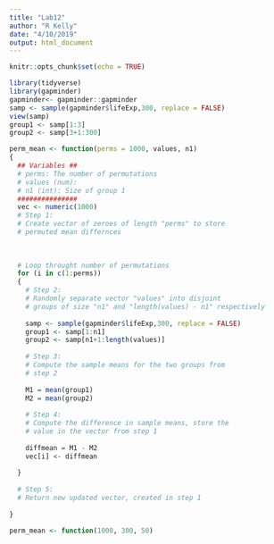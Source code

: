 ```yaml
---
title: "Lab12"
author: "R Kelly"
date: "4/10/2019"
output: html_document
---
```


```r
knitr::opts_chunk$set(echo = TRUE)
```

```r
library(tidyverse)
library(gapminder)
gapminder<- gapminder::gapminder
samp <- sample(gapminder$lifeExp,300, replace = FALSE)
view(samp)
group1 <- samp[1:3]
group2 <- samp[3+1:300]
```


```r
perm_mean <- function(perms = 1000, values, n1)
{
  ## Variables ##
  # perms: The number of permutations 
  # values (num): 
  # n1 (int): Size of group 1
  ###############
  vec <- numeric(1000)
  # Step 1:
  # Create vector of zeroes of length "perms" to store
  # permuted mean differnces
  
  
  
  # Loop throught number of permutations
  for (i in c(1:perms))
  {
    # Step 2:
    # Randomly separate vector "values" into disjoint 
    # groups of size "n1" and "length(values) - n1" respectively
    
    samp <- sample(gapminder$lifeExp,300, replace = FALSE)
    group1 <- samp[1:n1]
    group2 <- samp[n1+1:length(values)]
    
    # Step 3:
    # Compute the sample means for the two groups from 
    # step 2
    
    M1 = mean(group1)
    M2 = mean(group2)
    
    # Step 4: 
    # Compute the difference in sample means, store the
    # value in the vector from step 1
    
    diffmean = M1 - M2
    vec[i] <- diffmean
    
  }
  
  # Step 5:
  # Return new updated vector, created in step 1
  
}
```

```r
perm_mean <- function(1000, 300, 50)
```


